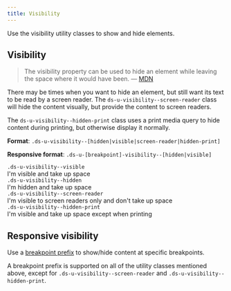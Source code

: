 ```yaml
---
title: Visibility
---
```


Use the visibility utility classes to show and hide elements.

## Visibility

> The visibility property can be used to hide an element while leaving the space where it would have been. &mdash; [MDN](https://developer.mozilla.org/en-US/docs/Web/CSS/visibility)

There may be times when you want to hide an element, but still want its text to be read by a screen reader. The `ds-u-visibility--screen-reader` class will hide the content visually, but provide the content to screen readers.

The `ds-u-visibility--hidden-print` class uses a print media query to hide content during printing, but otherwise display it normally.

**Format**: `.ds-u-visibility--[hidden|visible|screen-reader|hidden-print]`

**Responsive format**: `.ds-u-[breakpoint]-visibility--[hidden|visible]`

<EmbeddedExample>
  <div>
    <div class="ds-u-margin-bottom--2">
      <code class="ds-u-margin-bottom--1">.ds-u-visibility--visible</code>
      <div class="utility-example">
        <span class="ds-u-padding--1 ds-u-visibility--visible">I'm visible and take up space</span>
      </div>
    </div>
    <div class="ds-u-margin-bottom--2">
      <code class="ds-u-margin-bottom--1">.ds-u-visibility--hidden</code>
      <div class="utility-example">
        <span class="ds-u-padding--1 ds-u-visibility--hidden">I'm hidden and take up space</span>
      </div>
    </div>
    <div class="ds-u-margin-bottom--2">
      <code class="ds-u-margin-bottom--1">.ds-u-visibility--screen-reader</code>
      <div class="utility-example" style="min-height: 2px">
        <span class="ds-u-padding--1 ds-u-visibility--screen-reader">
          I'm visible to screen readers only and don't take up space
        </span>
      </div>
    </div>
    <div class="ds-u-margin-bottom--2">
      <code class="ds-u-margin-bottom--1">.ds-u-visibility--hidden-print</code>
      <div class="utility-example">
        <span class="ds-u-padding--1 ds-u-visibility--hidden-print">
          I'm visible and take up space except when printing
        </span>
      </div>
    </div>
  </div>
</EmbeddedExample>

## Responsive visibility

Use a [breakpoint prefix](/foundation/layout-grid/responsive-design/) to show/hide content at specific breakpoints.

A breakpoint prefix is supported on all of the utility classes mentioned above, except for `.ds-u-visibility--screen-reader` and `.ds-u-visibility--hidden-print`.

<ResponsiveExample
  storyId="utilities-visibility--visibility"
  title="Responsive visibility example"
/>
